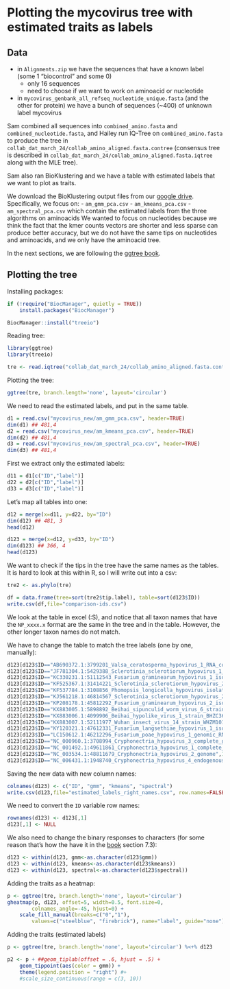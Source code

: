 # Plotting the mycovirus tree with estimated traits as labels

## Data
- in `Alignments.zip` we have the sequences that have a known label (some 1 "biocontrol" and some 0)
    - only 16 sequences
    - need to choose if we want to work on aminoacid or nucleotide
- in `mycovirus_genbank_all_refseq_nucleotide_unique.fasta` (and the other for protein) we have a bunch of sequences (~400) of unknown label mycovirus

Sam combined all sequences into `combined_amino.fasta` and `combined_nucleotide.fasta`, and Hailey run IQ-Tree on `combined_amino.fasta` to produce the tree in `collab_dat_march_24/collab_amino_aligned.fasta.contree` (consensus tree is described in `collab_dat_march_24/collab_amino_aligned.fasta.iqtree` along with the MLE tree).

Sam also ran BioKlustering and we have a table with estimated labels that we want to plot as traits.

We download the BioKlustering output files from our [google drive](https://drive.google.com/drive/u/2/folders/1oQo3a91ObtL4rniwcVJTnBxffGqzOJRa). Specifically, we focus on:
- `am_gmm_pca.csv`
- `am_kmeans_pca.csv`
- `am_spectral_pca.csv`
which contain the estimated labels from the three algorithms on aminoacids We wanted to focus on nucleotides because we think the fact that the kmer counts vectors are shorter and less sparse can produce better accuracy, but we do not have the same tips on nucleotides and aminoacids, and we only have the aminoacid tree.

In the next sections, we are following the [ggtree book](https://yulab-smu.top/treedata-book/chapter7.html).

## Plotting the tree

Installing packages:
```r
if (!require("BiocManager", quietly = TRUE))
    install.packages("BiocManager")

BiocManager::install("treeio")
```

Reading tree:
```r
library(ggtree)
library(treeio)

tre <- read.iqtree("collab_dat_march_24/collab_amino_aligned.fasta.contree")
```

Plotting the tree:
```r
ggtree(tre, branch.length='none', layout='circular')
```

We need to read the estimated labels, and put in the same table.
```r
d1 = read.csv("mycovirus_new/am_gmm_pca.csv", header=TRUE)
dim(d1) ## 481,4
d2 = read.csv("mycovirus_new/am_kmeans_pca.csv", header=TRUE)
dim(d2) ## 481,4
d3 = read.csv("mycovirus_new/am_spectral_pca.csv", header=TRUE)
dim(d3) ## 481,4
```
First we extract only the estimated labels:
```r
d11 = d1[c("ID","label")]
d22 = d2[c("ID","label")]
d33 = d3[c("ID","label")]
```

Let's map all tables into one:
```r
d12 = merge(x=d11, y=d22, by="ID")
dim(d12) ## 481, 3
head(d12)

d123 = merge(x=d12, y=d33, by="ID")
dim(d123) ## 366, 4
head(d123)
```


We want to check if the tips in the tree have the same names as the tables. It is hard to look at this within R, so I will write out into a csv:
```r
tre2 <- as.phylo(tre)

df = data.frame(tree=sort(tre2$tip.label), table=sort(d123$ID))
write.csv(df,file="comparison-ids.csv")
```

We look at the table in excel (:S), and notice that all taxon names that have the `NP_xxxx.x` format are the same in the tree and in the table. However, the other longer taxon names do not match. 

We have to change the table to match the tree labels (one by one, manually):
```r
d123[d123$ID=="AB690372.1:3799201_Valsa_ceratosperma_hypovirus_1_RNA_complete_genome_strain:_MVC86",1] = "_MVC86"
d123[d123$ID=="JF781304.1:5429388_Sclerotinia_sclerotiorum_hypovirus_1_strain_SZ150_complete_genome",1] = "5429388_Sclerotinia_sclerotiorum_hypovirus_1_strain_SZ150_complete_genome"
d123[d123$ID=="KC330231.1:51112543_Fusarium_graminearum_hypovirus_1_isolate_HN10_complete_genome",1] = "51112543_Fusarium_graminearum_hypovirus_1_isolate_HN10_complete_genome"
d123[d123$ID=="KF525367.1:31414221_Sclerotinia_sclerotiorum_hypovirus_2_isolate_5472_complete_genome",1] = "31414221_Sclerotinia_sclerotiorum_hypovirus_2_isolate_5472_complete_genome"
d123[d123$ID=="KF537784.1:3108856_Phomopsis_longicolla_hypovirus_isolate_ME711_complete_genome",1] = "3108856_Phomopsis_longicolla_hypovirus_isolate_ME711_complete_genome"
d123[d123$ID=="KJ561218.1:46814567_Sclerotinia_sclerotiorum_hypovirus_2_isolate_SX247_complete_genome",1] = "46814567_Sclerotinia_sclerotiorum_hypovirus_2_isolate_SX247_complete_genome"
d123[d123$ID=="KP208178.1:45812292_Fusarium_graminearum_hypovirus_2_isolate_FgHV2/JS16_complete_genome",1] = "45812292_Fusarium_graminearum_hypovirus_2_isolate_FgHV2_JS16_complete_genome"
d123[d123$ID=="KX883005.1:5898892_Beihai_sipunculid_worm_virus_6_strain_BHNXC41400_polyprotein_gene_complete_cds",1] = "5898892_Beihai_sipunculid_worm_virus_6_strain_BHNXC41400_polyprotein_gene_complete_cds"
d123[d123$ID=="KX883006.1:4099906_Beihai_hypolike_virus_1_strain_BHZC36965_polyprotein_gene_complete_cds",1] = "4099906_Beihai_hypolike_virus_1_strain_BHZC36965_polyprotein_gene_complete_cds"
d123[d123$ID=="KX883007.1:52111977_Wuhan_insect_virus_14_strain_WHZM10168_polyprotein_gene_complete_cds",1] = "52111977_Wuhan_insect_virus_14_strain_WHZM10168_polyprotein_gene_complete_cds"
d123[d123$ID=="KY120321.1:47612331_Fusarium_langsethiae_hypovirus_1_isolate_FlHV1/AH32_complete_genome",1] = "47612331_Fusarium_langsethiae_hypovirus_1_isolate_FlHV1_AH32_complete_genome"
d123[d123$ID=="LC150612.1:46212296_Fusarium_poae_hypovirus_1_genomic_RNA_complete_genome",1] = "46212296_Fusarium_poae_hypovirus_1_genomic_RNA_complete_genome"
d123[d123$ID=="NC_000960.1:3708994_Cryphonectria_hypovirus_3_complete_genome",1] = "3708994_Cryphonectria_hypovirus_3_complete_genome"
d123[d123$ID=="NC_001492.1:49611861_Cryphonectria_hypovirus_1_complete_genome",1] = "49611861_Cryphonectria_hypovirus_1_complete_genome"
d123[d123$ID=="NC_003534.1:48811679_Cryphonectria_hypovirus_2_genome",1] = "48811679_Cryphonectria_hypovirus_2_genome"
d123[d123$ID=="NC_006431.1:1948740_Cryphonectria_hypovirus_4_endogenous_virus_complete_genome",1] = "1948740_Cryphonectria_hypovirus_4_endogenous_virus_complete_genome"
```

Saving the new data with new column names:
```r
colnames(d123) <- c("ID", "gmm", "kmeans", "spectral")
write.csv(d123,file="estimated_labels_right_names.csv", row.names=FALSE)
```

We need to convert the `ID` variable row names:
```r
rownames(d123) <- d123[,1]
d123[,1] <- NULL
```

We also need to change the binary responses to characters (for some reason that's how the have it in the [book](https://yulab-smu.top/treedata-book/chapter7.html#gheatmap) section 7.3):
```r
d123 <- within(d123, gmm<-as.character(d123$gmm))
d123 <- within(d123, kmeans<-as.character(d123$kmeans))
d123 <- within(d123, spectral<-as.character(d123$spectral))
```

Adding the traits as a heatmap:
```r
p <- ggtree(tre, branch.length='none', layout='circular')
gheatmap(p, d123, offset=5, width=0.5, font.size=0, 
        colnames_angle=-45, hjust=0) +
    scale_fill_manual(breaks=c("0","1"), 
        values=c("steelblue", "firebrick"), name="label", guide="none")
```

Adding the traits (estimated labels)
```r
p <- ggtree(tre, branch.length='none', layout='circular') %<+% d123

p2 <- p + ##geom_tiplab(offset = .6, hjust = .5) +
    geom_tippoint(aes(color = gmm)) + 
    theme(legend.position = "right") #+ 
    #scale_size_continuous(range = c(3, 10))
```